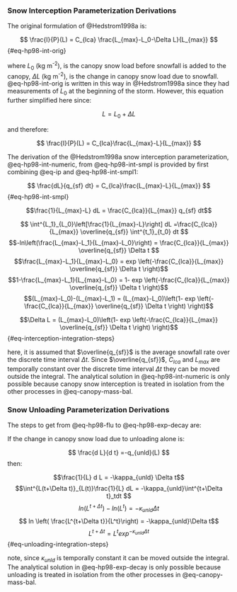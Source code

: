 
### Snow Interception Parameterization Derivations

The original formulation of @Hedstrom1998a is:

$$
\frac{I}{P}(L) = C_{lca} \frac{L_{max}-L_0-\Delta L}{L_{max}}
$$ {#eq-hp98-int-orig}

where $L_0$ (kg m^-2^), is the canopy snow load before snowfall is added to the canopy, $\Delta L$ (kg m^-2^), is the change in canopy snow load due to snowfall. @eq-hp98-int-orig is written in this way in @Hedstrom1998a since they had measurements of $L_0$ at the beginning of the storm. However, this equation further simplified here since:

$$
L = L_0 + \Delta L
$$

and therefore:

$$
\frac{I}{P}(L) = C_{lca}\frac{L_{max}-L}{L_{max}}
$$

The derivation of the @Hedstrom1998a snow interception parameterization, @eq-hp98-int-numeric, from @eq-hp98-int-smpl is provided by first combining @eq-ip and @eq-hp98-int-smpl1:

$$
\frac{dL}{q_{sf} dt} = C_{lca}\frac{L_{max}-L}{L_{max}}
$$ {#eq-hp98-int-smpl}

$$\frac{1}{L_{max}-L} dL = \frac{C_{lca}}{L_{max}} q_{sf} dt$$

$$
\int^{L_1}_{L_0}\left[\frac{1}{L_{max}-L}\right] dL =\frac{C_{lca}}{L_{max}} \overline{q_{sf}} \int^{t_1}_{t_0} dt $$ $$-ln\left(\frac{L_{max}-L_1}{L_{max}-L_0}\right)  = \frac{C_{lca}}{L_{max}} \overline{q_{sf}} \Delta t $$ $$\frac{L_{max}-L_1}{L_{max}-L_0} = exp \left(-\frac{C_{lca}}{L_{max}} \overline{q_{sf}} \Delta t \right)$$ $$1-\frac{L_{max}-L_1}{L_{max}-L_0} = 1- exp \left(-\frac{C_{lca}}{L_{max}} \overline{q_{sf}} \Delta t \right)$$ $$(L_{max}-L_0)-(L_{max}-L_1) = (L_{max}-L_0)\left(1- exp \left(-\frac{C_{lca}}{L_{max}} \overline{q_{sf}} \Delta t \right) \right)$$

$$\Delta L = (L_{max}-L_0)\left(1- exp \left(-\frac{C_{lca}}{L_{max}} \overline{q_{sf}} \Delta t \right) \right)$$ {#eq-interception-integration-steps}

here, it is assumed that $\overline{q_{sf}}$ is the average snowfall rate over the discrete time interval $\Delta t$. Since $\overline{q_{sf}}$, $C_{lca}$ and $L_{max}$ are temporally constant over the discrete time interval $\Delta t$ they can be moved outside the integral. The analytical solution in @eq-hp98-int-numeric is only possible because canopy snow interception is treated in isolation from the other processes in @eq-canopy-mass-bal.

### Snow Unloading Parameterization Derivations

The steps to get from @eq-hp98-flu to @eq-hp98-exp-decay are:

If the change in canopy snow load due to unloading alone is:

$$
 \frac{d L}{d t} =-q_{unld}(L)
$$ then:

$$\frac{1}{L} d L = -\kappa_{unld} \Delta t$$ $$\int^{L(t+\Delta t)}_{L(t)}\frac{1}{L} dL = -\kappa_{unld}\int^{t+\Delta t}_tdt $$ $$ln(L^{t+\Delta t}) - ln(L^t) = -\kappa_{unld} \Delta t $$ $$ ln \left( \frac{L^{t+\Delta t}}{L^t}\right) = -\kappa_{unld}\Delta t$$ $$L^{t+\Delta t} = L^t exp^{-\kappa_{unld} \Delta t}$$ {#eq-unloading-integration-steps}

note, since $\kappa_{unld}$ is temporally constant it can be moved outside the integral. The analytical solution in @eq-hp98-exp-decay is only possible because unloading is treated in isolation from the other processes in @eq-canopy-mass-bal.
